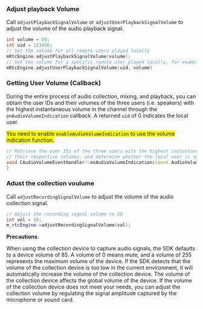 <PlatformWrapper platform="windows">

### Adjust playback Volume
Call `adjustPlaybackSignalVolume` or `adjustUserPlaybackSignalVolume` to adjust the volume of the audio playback signal.

```cpp
int volume = 50;
int uid = 123456;
// Set the volume for all remote users played locally
mRtcEngine.adjustPlaybackSignalVolume(volume);
// Set the volume for a specific remote user played locally, for example, user 123456
mRtcEngine.adjustUserPlaybackSignalVolume(uid, volume)
```

### Getting User Volume (Callback)
During the entire process of audio collection, mixing, and playback, you can obtain the user IDs and their volumes of the three users (i.e. speakers) with the highest instantaneous volume in the channel through the `onAudioVolumeIndication` callback. A returned `uid` of 0 indicates the local user.

<Admonition type="Note" title="Note" style="background-color:yellow">You need to enable `enableAudioVolumeIndication` to use the volume indication function.</Admonition>


```cpp
// Retrieve the user IDs of the three users with the highest instantaneous speaking volume,
// their respective volumes, and determine whether the local user is speaking.
void CAudioVolumeEventHandler::onAudioVolumeIndication(const AudioVolumeInfo* speakers, unsigned int speakerNumber, int totalVolume){
}
```
### Adust the collection voulume
Call `adjustRecordingSignalVolume` to adjust the volume of the audio collection signal.

```cpp
// Adjust the recording signal volume to 50
int vol = 50;
m_rtcEngine->adjustRecordingSignalVolume(vol);
```
**Precautions**:

When using the collection device to capture audio signals, the SDK defaults to a device volume of 85. A volume of 0 means mute, and a volume of 255 represents the maximum volume of the device. If the SDK detects that the volume of the collection device is too low in the current environment, it will automatically increase the volume of the collection device. The volume of the collection device affects the global volume of the device. If the volume of the collection device does not meet your needs, you can adjust the collection volume by regulating the signal amplitude captured by the microphone or sound card.

</PlatformWrapper>